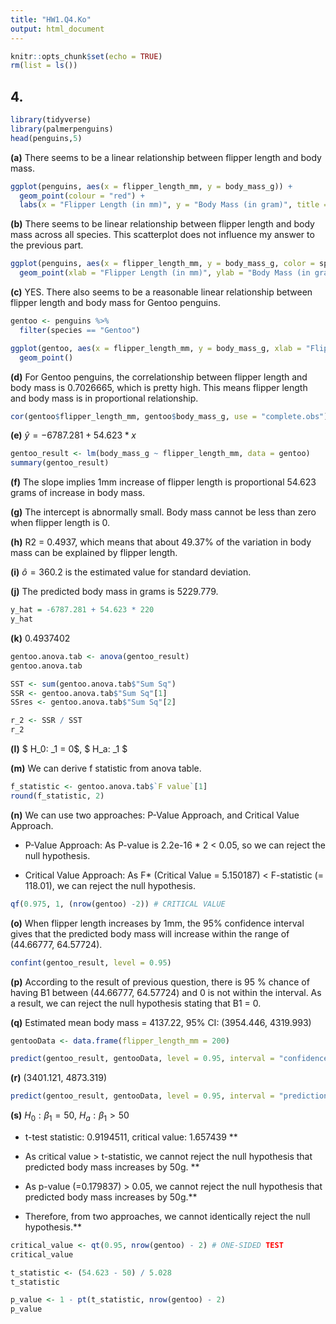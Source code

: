 ```yaml
---
title: "HW1.Q4.Ko"
output: html_document
---
```


```r
knitr::opts_chunk$set(echo = TRUE)
rm(list = ls())
```

## 4. 

```r
library(tidyverse)
library(palmerpenguins)
head(penguins,5)
```



**(a)** There seems to be a linear relationship between flipper length and body mass.

```r
ggplot(penguins, aes(x = flipper_length_mm, y = body_mass_g)) +
  geom_point(colour = "red") +
  labs(x = "Flipper Length (in mm)", y = "Body Mass (in gram)", title = "A Scatterplot of Flipper Length vs Body Mass")
```

**(b)** There seems to be linear relationship between flipper length and body mass across all species. This scatterplot does not influence my answer to the previous part. 

```r
ggplot(penguins, aes(x = flipper_length_mm, y = body_mass_g, color = species)) +
  geom_point(xlab = "Flipper Length (in mm)", ylab = "Body Mass (in gram)", title = "A Scatterplot of Flipper Length vs Body Mass across Species")
```

**(c)** YES. There also seems to be a reasonable linear relationship between flipper length and body mass for Gentoo penguins. 

```r
gentoo <- penguins %>%
  filter(species == "Gentoo")

ggplot(gentoo, aes(x = flipper_length_mm, y = body_mass_g, xlab = "Flipper Length (in mm)", ylab = "Body Mass (in gram)", title = "A Scatterplot of Flipper Length vs Body Mass of Gentoo penguins")) +
  geom_point()
```

**(d)** For Gentoo penguins, the correlationship between flipper length and body mass is 0.7026665, which is pretty high. This means flipper length and body mass is in proportional relationship. 

```r
cor(gentoo$flipper_length_mm, gentoo$body_mass_g, use = "complete.obs")
```

**(e)** $\hat{y} = -6787.281 + 54.623 * x$

```r
gentoo_result <- lm(body_mass_g ~ flipper_length_mm, data = gentoo)
summary(gentoo_result)
```

**(f)** The slope implies 1mm increase of flipper length is proportional 54.623 grams of increase in body mass.

**(g)** The intercept is abnormally small. Body mass cannot be less than zero when flipper length is 0.

**(h)**  R2 = 0.4937, which means that about 49.37% of the variation in body mass can be explained by flipper length. 

**(i)** $\hat{o} = 360.2$  is the estimated value for standard deviation. 


**(j)** The predicted body mass in grams is 5229.779. 

```r
y_hat = -6787.281 + 54.623 * 220
y_hat
```


**(k)**  0.4937402 

```r
gentoo.anova.tab <- anova(gentoo_result)
gentoo.anova.tab

SST <- sum(gentoo.anova.tab$"Sum Sq")
SSR <- gentoo.anova.tab$"Sum Sq"[1]
SSres <- gentoo.anova.tab$"Sum Sq"[2]

r_2 <- SSR / SST
r_2
```


**(l)** $ H_0: \beta_1 = 0$, $ H_a: \beta_1 \neq 0$


**(m)** We can derive f statistic from anova table.

```r
f_statistic <- gentoo.anova.tab$`F value`[1] 
round(f_statistic, 2)
```


**(n)** We can use two approaches: P-Value Approach, and Critical Value Approach.

- P-Value Approach: As P-value is 2.2e-16 * 2 < 0.05, so we can reject the null hypothesis.


- Critical Value Approach: As F* (Critical Value = 5.150187) < F-statistic (= 118.01), we can reject the null hypothesis.

```r
qf(0.975, 1, (nrow(gentoo) -2)) # CRITICAL VALUE
```


**(o)**  When flipper length increases by 1mm, the 95% confidence interval gives that the predicted body mass will increase within the range of (44.66777,    64.57724).
```r
confint(gentoo_result, level = 0.95)
```


**(p)** According to the result of previous question, there is 95 % chance of having B1 between (44.66777, 64.57724) and 0 is not within the interval. As a result, we can reject the null hypothesis stating that B1 = 0.



**(q)** Estimated mean body mass = 4137.22, 95% CI: (3954.446, 4319.993)
```r
gentooData <- data.frame(flipper_length_mm = 200)

predict(gentoo_result, gentooData, level = 0.95, interval = "confidence")
```


**(r)** (3401.121, 4873.319)
```r
predict(gentoo_result, gentooData, level = 0.95, interval = "prediction")
```


**(s)** $H_0: \beta_1 = 50$, $H_a: \beta_1 > 50$

- t-test statistic: 0.9194511, critical value: 1.657439 **

- As critical value > t-statistic, we cannot reject the null hypothesis  that predicted body mass increases by 50g. **

- As p-value (=0.179837) > 0.05, we cannot reject the null hypothesis that predicted body mass increases by 50g.**

- Therefore, from two approaches, we cannot identically reject the null hypothesis.**


```r
critical_value <- qt(0.95, nrow(gentoo) - 2) # ONE-SIDED TEST
critical_value

t_statistic <- (54.623 - 50) / 5.028
t_statistic

p_value <- 1 - pt(t_statistic, nrow(gentoo) - 2)
p_value
```